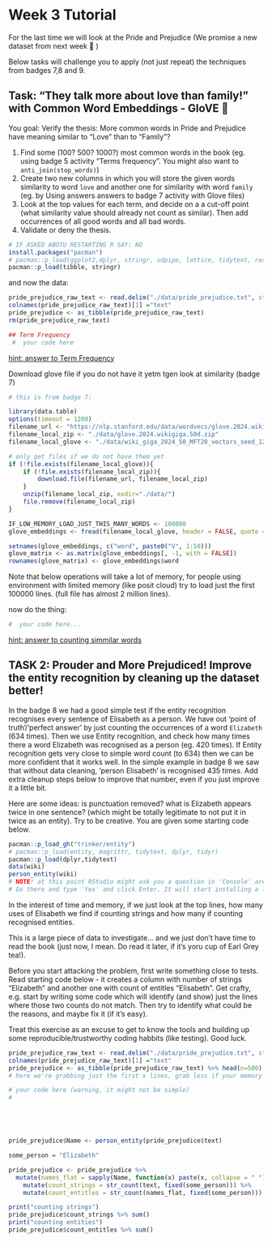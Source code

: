 # Week 3 Tutorial

For the last time we will look at the Pride and Prejudice (We promise a new dataset from next week 🌟 )

Below tasks will challenge you to apply (not just repeat) the techniques from badges 7,8 and 9.

## Task: "They talk more about love than family!" with Common Word Embeddings - GloVE 🧤


You goal: Verify the thesis: More common words in Pride and Prejudice have meaning similar to "Love" than to "Family"?

1. Find some (100? 500? 1000?) most common words in the book (eg. using badge 5 activity "Terms frequency". You might also want to `anti_join(stop_words)`)
2. Create two new columns in which you will store the given words similarity to word `love` and another one for similarity with word `family` (eg. by Using answers answers to badge 7 activity with Glove files)
3. Look at the top values for each term, and decide on a a cut-off point (what similarity value should already not count as similar). Then add occurrences of all good words and all bad words.
4. Validate or deny the thesis.


```r
# IF ASKED ABOTU RESTARTING R SAY: NO
install.packages("pacman")
# pacman::p_load(ggplot2,dplyr, stringr, udpipe, lattice, tidytext, readr, SnowballC, textstem, syuzhet, igraph, tidyr,RColorBrewer,wordcloud)
pacman::p_load(tibble, stringr)
```
and now the data:
```r
pride_prejudice_raw_text <- read.delim("./data/pride_prejudice.txt", stringsAsFactor = FALSE)
colnames(pride_prejudice_raw_text)[1] ="text" 
pride_prejudice <- as_tibble(pride_prejudice_raw_text) 
rm(pride_prejudice_raw_text)
```

```r
## Term Frequency
 #  your code here
```
[hint: answer to Term Frequency](./hints/hint_9lab_1.Rmd)


Download glove file if you do not have it yetm tgen look at similarity (badge 7)

```r
# this is from badge 7:

library(data.table)
options(timeout = 1200)
filename_url <- "https://nlp.stanford.edu/data/wordvecs/glove.2024.wikigiga.50d.zip"
filename_local_zip <- "./data/glove.2024.wikigiga.50d.zip"
filename_local_glove <- "./data/wiki_giga_2024_50_MFT20_vectors_seed_123_alpha_0.75_eta_0.075_combined.txt"

# only get files if we do not have them yet
if (!file.exists(filename_local_glove)){
	if (!file.exists(filename_local_zip)){
		download.file(filename_url, filename_local_zip) 
	}
	unzip(filename_local_zip, exdir="./data/") 
	file.remove(filename_local_zip)
}

IF_LOW_MEMORY_LOAD_JUST_THIS_MANY_WORDS <- 100000 
glove_embeddings <- fread(filename_local_glove, header = FALSE, quote = " ", nrows = IF_LOW_MEMORY_LOAD_JUST_THIS_MANY_WORDS)

setnames(glove_embeddings, c("word", paste0("V", 1:50)))  
glove_matrix <- as.matrix(glove_embeddings[, -1, with = FALSE])
rownames(glove_matrix) <- glove_embeddings$word
```

Note that below operations will take a lot of memory, for people using environment with limited memory (like posit cloud) try to load just the first 100000 lines. (full file has almost 2 million lines).

now do the thing:

```r
#  your code here...

```

[hint: answer to counting simmilar words](./hints/hint_9lab_2.Rmd)


## TASK 2: Prouder and More Prejudiced! Improve the entity recognition by cleaning up the dataset better!

In the badge 8 we had a good simple test if the entity recognition recognises every sentence of Elisabeth as a person. We have out 'point of truth'/'perfect answer' by just counting the occurrences of a word `Elizabeth` (634 times). Then we use Entity recognition, and check how many times there a word Elizabeth was recognised as a person (eg. 420 times). If Entity recognition gets very close to simple word count (to 634) then we can be more confident that it works well. In the simple example in badge 8 we saw that without data cleaning, 'person Elisabeth' is recognised 435 times. Add extra cleanup steps below to improve that number, even if you just improve it a little bit.

Here are some ideas: is punctuation removed? what is Elizabeth appears twice in one sentence? (which might be totally legitimate to not put it in twice as an entity). Try to be creative. You are given some starting code below.

```r
pacman::p_load_gh("trinker/entity")
# pacman::p_load(entity, magrittr, tidytext, dplyr, tidyr)
pacman::p_load(dplyr,tidytext)
data(wiki)
person_entity(wiki)
# NOTE! at this point RStudio might ask you a question in 'Console' area at the bottom of your screen.
# Go there and type 'Yes' and click Enter. It will start installing a large-ish file (74.2 MB), which will take 2-3 minutes
```

In the interest of time and memory, if we just look at the top lines, how many uses of Elisabeth we find if counting strings and how many if counting recognised entities.

This is a large piece of data to investigate... and we just don't have time to read the book (just now, I mean. Do read it later, if it's yoru cup of Earl Grey tea!).

Before you start attacking the problem, first write something close to tests. Read starting code below - it creates a column with number of strings "Elizabeth" and another one with count of entitles "Elisabeth". Get crafty, e.g. start by writing some code which will identify (and show) just the lines where those two counts do not match. Then try to identify what could be the reasons, and maybe fix it (if it's easy). 

Treat this exercise as an excuse to get to know the tools and building up some reproducible/trustworthy coding habbits (like testing). Good luck.

```r
pride_prejudice_raw_text <- read.delim("./data/pride_prejudice.txt", stringsAsFactor = FALSE)
colnames(pride_prejudice_raw_text)[1] ="text" 
pride_prejudice <- as_tibble(pride_prejudice_raw_text) %>% head(n=500)  
# here we're grabbing just the first x lines, grab less if your memory is sparse

# your code here (warning, it might not be simple)
# 





pride_prejudice$Name <- person_entity(pride_prejudice$text)

some_person = "Elizabeth"

pride_prejudice <- pride_prejudice %>%
  mutate(names_flat = sapply(Name, function(x) paste(x, collapse = " "))) %>%
	mutate(count_strings = str_count(text, fixed(some_person))) %>%
	mutate(count_entitles = str_count(names_flat, fixed(some_person)))

print("counting strings")
pride_prejudice$count_strings %>% sum()
print("counting entities")
pride_prejudice$count_entitles %>% sum()
```